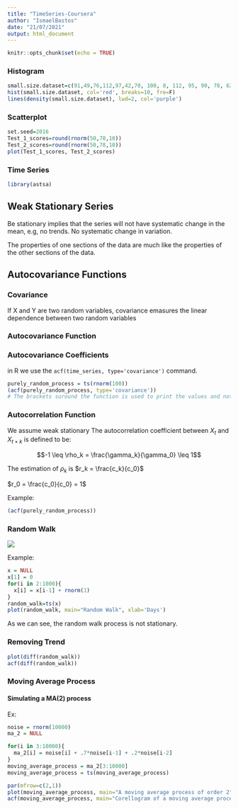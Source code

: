 ```yaml
---
title: "TimeSeries-Coursera"
author: "IsmaelBastos"
date: "21/07/2021"
output: html_document
---
```


```r
knitr::opts_chunk$set(echo = TRUE)
```

### Histogram
```r
small.size.dataset=c(91,49,76,112,97,42,70, 100, 8, 112, 95, 90, 78, 62, 56, 94, 65, 58, 109, 70, 109, 91, 71, 76, 68, 62, 134, 57, 83, 66)
hist(small.size.dataset, col='red', breaks=10, fre=F)
lines(density(small.size.dataset), lwd=2, col='purple')
```

### Scatterplot 

```r
set.seed=2016
Test_1_scores=round(rnorm(50,78,10))
Test_2_scores=round(rnorm(50,78,10))
plot(Test_1_scores, Test_2_scores)
```

### Time Series

```r
library(astsa)

```
## Weak Stationary Series

Be stationary implies that the series will not have systematic change in the mean, e.g, no trends. No systematic change in variation.

The properties of one sections of the data are much like the properties of the other sections of the data.

## Autocovariance Functions

### Covariance

If X and Y are two random variables, covariance emasures the linear dependence between two random variables
\begin{equation}
Cov(X,Y) = E[(X-E[X])(Y-E[Y])] = E[XY]-E[X]E[Y]
\end{equation}

### Autocovariance Function

\begin{equation}
\gamma(s,t) = Cov(X_s, X_t) 
\gamma(t,t) = Var(X_t)
\gamma_k = \gamma(t, t+k) \approx c_k
\end{equation}

### Autocovariance Coefficients

\begin{equation}
c_k = \frac{\sum_{t=1}^{N-k}(x_t-\bar{x})(x_{t+k}-\bar{x})}{N}
\end{equation}

in R we use the ```acf(time_series, type='covariance')``` command.

```r
purely_random_process = ts(rnorm(100))
(acf(purely_random_process, type='covariance'))
# The brackets suround the function is used to print the values and not just the plot
```

### Autocorrelation Function

We assume weak stationary
The autocorrelation coefficient between $X_t$ and $X_{t+k}$ is defined to be:

$$-1 \leq \rho_k = \frac{\gamma_k}{\gamma_0} \leq 1$$

The estimation of $\rho_k$ is $r_k = \frac{c_k}{c_0}$

$r_0 = \frac{c_0}{c_0} = 1$

Example:
```r
(acf(purely_random_process))
```

### Random Walk

![](randon_walk.PNG)

Example:
```r
x = NULL
x[1] = 0
for(i in 2:1000){
  x[i] = x[i-1] + rnorm(1)
}
random_walk=ts(x)
plot(random_walk, main="Random Walk", xlab='Days')
```

As we can see, the random walk process is not stationary.

### Removing Trend
\begin{equation}
X_t = X_{t-1} + Z_t \\
X_t - X_{t-1} = Z_t \\
\nabla Z_t = Z_t \text{is a purely random process}\\

\end{equation}

```r
plot(diff(random_walk))
acf(diff(random_walk))
```


### Moving Average Process

#### Simulating a MA(2) process

\begin{gather*}
X_t = Z_t +\theta_1Z_{t-1} + \theta_2Z_{t-2} \\
Z_i \approx Normal(\mu, \sigma^2)\\
Z_i are i.i.d
\end{gather*}

Ex:
\begin{gather*}
X_t = Z_t + 0.7Z_{t-1} + 0.2Z_{t-2}\\
Z_t \approx Normal(0,1)
\end{gather*}

```r
noise = rnorm(10000)
ma_2 = NULL

for(i in 3:10000){
  ma_2[i] = noise[i] + .7*noise[i-1] + .2*noise[i-2]
}
moving_average_process = ma_2[3:10000]
moving_average_process = ts(moving_average_process)

par(mfrow=c(2,1))
plot(moving_average_process, main="A moving average process of order 2")
acf(moving_average_process, main="Corellogram of a moving average process of order 2")
```

